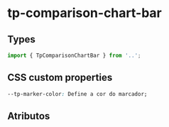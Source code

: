 
<Meta of={comparisonChartBarStories} />

# tp-comparison-chart-bar

## Types

```ts
import { TpComparisonChartBar } from '..';
```

## CSS custom properties

```css
--tp-marker-color: Define a cor do marcador;
```

## Atributos

<Canvas of={comparisonChartBarStories.Default} />

<Controls of={comparisonChartBarStories.Default} />
